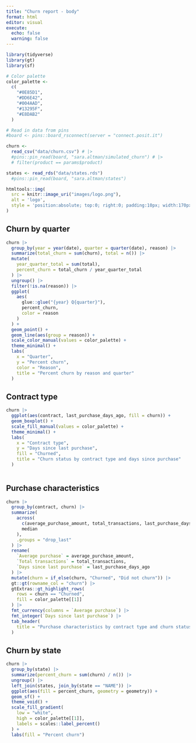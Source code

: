 ```yaml
---
title: "Churn report - body"
format: html
editor: visual
execute: 
  echo: false
  warning: false
---
```


```r
library(tidyverse)
library(gt)
library(sf)

# Color palette
color_palette <-
  c(
    "#0E85D1",
    "#DD6E42",
    "#004AAD",
    "#13295F",
    "#E8DAB2"
  )

# Read in data from pins
#board <- pins::board_rsconnect(server = "connect.posit.it")

churn <- 
  read_csv("data/churn.csv") # |> 
  #pins::pin_read(board, "sara.altman/simulated_churn") # |> 
  # filter(product == params$product)

states <- read_rds("data/states.rds")
  #pins::pin_read(board, "sara.altman/states")
```

```r
htmltools::img(
  src = knitr::image_uri("images/logo.png"), 
  alt = 'logo', 
  style = 'position:absolute; top:0; right:0; padding:10px; width:170px; height:170px'
)
```

## Churn by quarter

```r
churn |> 
  group_by(year = year(date), quarter = quarter(date), reason) |> 
  summarize(total_churn = sum(churn), total = n()) |> 
  mutate(
    year_quarter_total = sum(total),
    percent_churn = total_churn / year_quarter_total
  ) |> 
  ungroup() |> 
  filter(!is.na(reason)) |> 
  ggplot(
    aes(
      glue::glue("{year} Q{quarter}"), 
      percent_churn, 
      color = reason
    )
  ) +
  geom_point() +
  geom_line(aes(group = reason)) +
  scale_color_manual(values = color_palette) +
  theme_minimal() +
  labs(
    x = "Quarter",
    y = "Percent churn",
    color = "Reason",
    title = "Percent churn by reason and quarter"
  )
```

## Contract type

```r
churn |> 
  ggplot(aes(contract, last_purchase_days_ago, fill = churn)) +
  geom_boxplot() +
  scale_fill_manual(values = color_palette) +
  theme_minimal() +
  labs(
    x = "Contract type",
    y = "Days since last purchase",
    fill = "Churned",
    title = "Churn status by contract type and days since purchase"
  )
  
```

## Purchase characteristics

```r
churn |>
  group_by(contract, churn) |>
  summarize(
    across(
      c(average_purchase_amount, total_transactions, last_purchase_days_ago),
      median
    ),
    .groups = "drop_last"
  ) |> 
  rename(
    `Average purchase` = average_purchase_amount,
    `Total transactions` = total_transactions,
    `Days since last purchase` = last_purchase_days_ago
  ) |> 
  mutate(churn = if_else(churn, "Churned", "Did not churn")) |> 
  gt::gt(rowname_col = "churn") |> 
  gtExtras::gt_highlight_rows(
    rows = churn == "Churned",
    fill = color_palette[[1]]
  ) |> 
  fmt_currency(columns = `Average purchase`) |> 
  fmt_integer(`Days since last purchase`) |> 
  tab_header(
    title = "Purchase characteristics by contract type and churn status"
  )
```

## Churn by state

```r
churn |> 
  group_by(state) |> 
  summarize(percent_churn = sum(churn) / n()) |> 
  ungroup() |> 
  left_join(states, join_by(state == "NAME")) |> 
  ggplot(aes(fill = percent_churn, geometry = geometry)) +
  geom_sf() +
  theme_void() +
  scale_fill_gradient(
    low = "white", 
    high = color_palette[[1]],
    labels = scales::label_percent()
  ) +
  labs(fill = "Percent churn") 

```